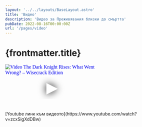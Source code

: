 ```yaml
---
layout: '../../layouts/BaseLayout.astro'
title: 'Видео'
description: 'Видео за Преживявания близки до смъртта'
pubDate: 2022-08-16T00:00:00Z
url: '/pages/video'
---
```


# {frontmatter.title}

<div class="video-container">
  <iframe src="https://www.youtube.com/embed/zcxSigXdDBw" title="Преживявания близки до смъртта" frameborder="0" allow="accelerometer; autoplay; clipboard-write; encrypted-media; gyroscope; picture-in-picture" 
  srcdoc="<style>*{padding:0;margin:0;overflow:hidden}html,body{height:100%}img,span{position:absolute;width:100%;top:0;bottom:0;margin:auto}span{height:1.5em;text-align:center;font:48px/1.5 sans-serif;color:white;text-shadow:0 0 0.5em black}</style><a href=https://www.youtube.com/embed/zcxSigXdDBw?autoplay=1><img src=https://img.youtube.com/vi/zcxSigXdDBw/hqdefault.jpg alt='Video The Dark Knight Rises: What Went Wrong? – Wisecrack Edition'><span>▶</span></a>" allowfullscreen></iframe>
</div>
[Youtube линк към видеото](https://www.youtube.com/watch?v=zcxSigXdDBw)